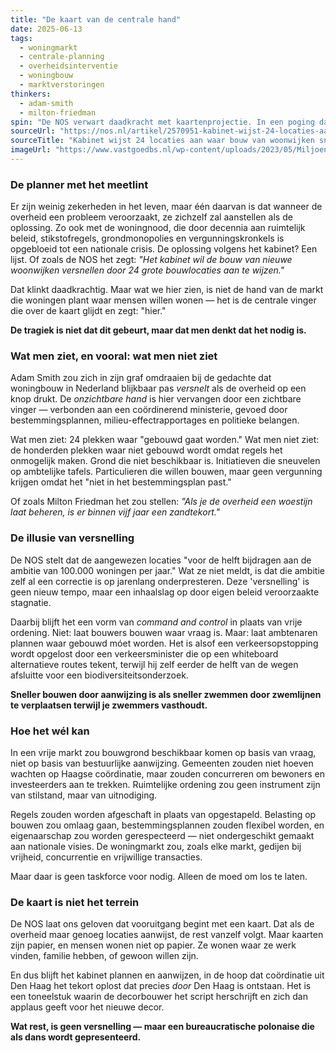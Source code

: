 ```yaml
---
title: "De kaart van de centrale hand"
date: 2025-06-13
tags:
  - woningmarkt
  - centrale-planning
  - overheidsinterventie
  - woningbouw
  - marktverstoringen
thinkers:
  - adam-smith
  - milton-friedman
spin: "De NOS verwart daadkracht met kaartenprojectie. In een poging daadkrachtig te ogen, wijst het kabinet 24 plekken aan waar \"sneller gebouwd\" moet worden — alsof de oorzaak van de woningnood te vinden is in een gebrek aan coördinatie vanuit het centrum, en niet in jarenlange overheidsopstoppingen die de markt juist *tegenhielden*."
sourceUrl: "https://nos.nl/artikel/2570951-kabinet-wijst-24-locaties-aan-waar-bouw-van-woonwijken-sneller-moet"
sourceTitle: "Kabinet wijst 24 locaties aan waar bouw van woonwijken sneller moet"
imageUrl: "https://www.vastgoedbs.nl/wp-content/uploads/2023/05/Miljoeneninjectie-van-de-overheid-moet-de-woningbouw-in-Nederland-op-gang-houden.jpg"
---
```


### De planner met het meetlint

Er zijn weinig zekerheden in het leven, maar één daarvan is dat wanneer de overheid een probleem veroorzaakt, ze zichzelf zal aanstellen als de oplossing. Zo ook met de woningnood, die door decennia aan ruimtelijk beleid, stikstofregels, grondmonopolies en vergunningskronkels is opgebloeid tot een nationale crisis. De oplossing volgens het kabinet? Een lijst. Of zoals de NOS het zegt: *"Het kabinet wil de bouw van nieuwe woonwijken versnellen door 24 grote bouwlocaties aan te wijzen."*

Dat klinkt daadkrachtig. Maar wat we hier zien, is niet de hand van de markt die woningen plant waar mensen willen wonen — het is de centrale vinger die over de kaart glijdt en zegt: "hier."

**De tragiek is niet dat dit gebeurt, maar dat men denkt dat het nodig is.**

### Wat men ziet, en vooral: wat men niet ziet

Adam Smith zou zich in zijn graf omdraaien bij de gedachte dat woningbouw in Nederland blijkbaar pas *versnelt* als de overheid op een knop drukt. De *onzichtbare hand* is hier vervangen door een zichtbare vinger — verbonden aan een coördinerend ministerie, gevoed door bestemmingsplannen, milieu-effectrapportages en politieke belangen.

Wat men ziet: 24 plekken waar "gebouwd gaat worden." Wat men niet ziet: de honderden plekken waar niet gebouwd wordt omdat regels het onmogelijk maken. Grond die niet beschikbaar is. Initiatieven die sneuvelen op ambtelijke tafels. Particulieren die willen bouwen, maar geen vergunning krijgen omdat het "niet in het bestemmingsplan past."

Of zoals Milton Friedman het zou stellen: *"Als je de overheid een woestijn laat beheren, is er binnen vijf jaar een zandtekort."*

### De illusie van versnelling

De NOS stelt dat de aangewezen locaties "voor de helft bijdragen aan de ambitie van 100.000 woningen per jaar." Wat ze niet meldt, is dat die ambitie zelf al een correctie is op jarenlang onderpresteren. Deze 'versnelling' is geen nieuw tempo, maar een inhaalslag op door eigen beleid veroorzaakte stagnatie.

Daarbij blijft het een vorm van *command and control* in plaats van vrije ordening. Niet: laat bouwers bouwen waar vraag is. Maar: laat ambtenaren plannen waar gebouwd móet worden. Het is alsof een verkeersopstopping wordt opgelost door een verkeersminister die op een whiteboard alternatieve routes tekent, terwijl hij zelf eerder de helft van de wegen afsluitte voor een biodiversiteitsonderzoek.

**Sneller bouwen door aanwijzing is als sneller zwemmen door zwemlijnen te verplaatsen terwijl je zwemmers vasthoudt.**

### Hoe het wél kan

In een vrije markt zou bouwgrond beschikbaar komen op basis van vraag, niet op basis van bestuurlijke aanwijzing. Gemeenten zouden niet hoeven wachten op Haagse coördinatie, maar zouden concurreren om bewoners en investeerders aan te trekken. Ruimtelijke ordening zou geen instrument zijn van stilstand, maar van uitnodiging.

Regels zouden worden afgeschaft in plaats van opgestapeld. Belasting op bouwen zou omlaag gaan, bestemmingsplannen zouden flexibel worden, en eigenaarschap zou worden gerespecteerd — niet ondergeschikt gemaakt aan nationale visies. De woningmarkt zou, zoals elke markt, gedijen bij vrijheid, concurrentie en vrijwillige transacties.

Maar daar is geen taskforce voor nodig. Alleen de moed om los te laten.

### De kaart is niet het terrein

De NOS laat ons geloven dat vooruitgang begint met een kaart. Dat als de overheid maar genoeg locaties aanwijst, de rest vanzelf volgt. Maar kaarten zijn papier, en mensen wonen niet op papier. Ze wonen waar ze werk vinden, familie hebben, of gewoon willen zijn.

En dus blijft het kabinet plannen en aanwijzen, in de hoop dat coördinatie uit Den Haag het tekort oplost dat precies *door* Den Haag is ontstaan. Het is een toneelstuk waarin de decorbouwer het script herschrijft en zich dan applaus geeft voor het nieuwe decor.

**Wat rest, is geen versnelling — maar een bureaucratische polonaise die als dans wordt gepresenteerd.** 
